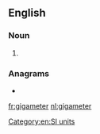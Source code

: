 ==English==

===Noun===
{{en-noun}}

# {{alternative spelling of|gigametre|from=US|lang=en}}

===Anagrams===
* {{l|en|gigametre}}

[[Category:en:SI units]]

[[fr:gigameter]]
[[nl:gigameter]]